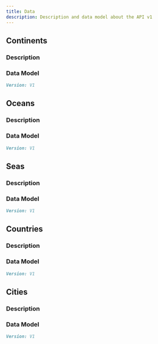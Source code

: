 ```yaml
---
title: Data
description: Description and data model about the API v1
---
```


## Continents

### Description

### Data Model

```md
Version: V1
```

## Oceans

### Description

### Data Model

```md
Version: V1
```

## Seas

### Description

### Data Model

```md
Version: V1
```

## Countries

### Description

### Data Model

```md
Version: V1
```

## Cities

### Description

### Data Model

```md
Version: V1
```

